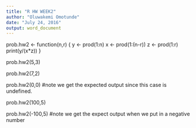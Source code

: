 ---
title: "R HW WEEK2"
author: "Oluwakemi Omotunde"
date: "July 24, 2016"
output: word_document
---
prob.hw2 <- function(n,r)
 {
   y <- prod(1:n)
   x <- prod(1:(n-r))
   z <- prod(1:r)
   print(y/(x*z))
 }
 
 prob.hw2(5,3)
 
 prob.hw2(7,2)
 
 prob.hw2(0,0) #note we get the expected output since this case is undefined.
 
 prob.hw2(100,5)
 
 prob.hw2(-100,5) #note we get the expect output when we put in a negative number
 